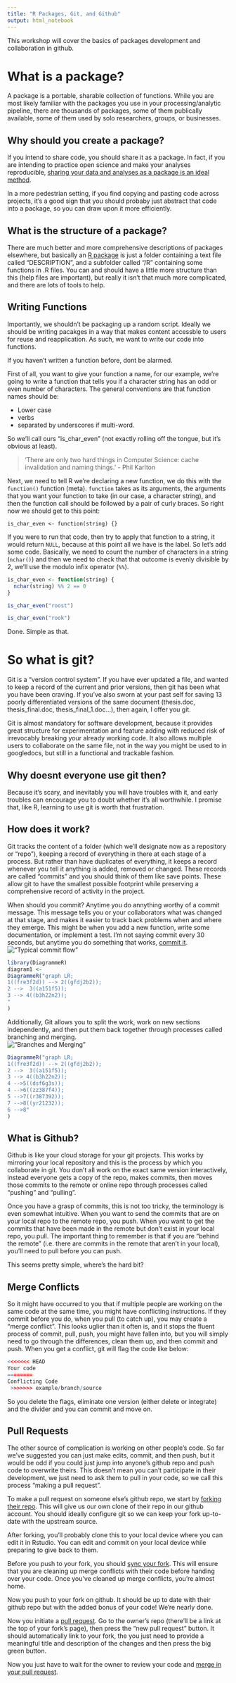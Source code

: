 ```yaml
---
title: "R Packages, Git, and Github"
output: html_notebook
---
```


This workshop will cover the basics of packages development and collaboration in github. 

# What is a package?
A package is a portable, sharable collection of functions. While you are most likely familiar with the packages you use in your processing/analytic pipeline, there are thousands of packages, some of them publically available, some of them used by solo researchers, groups, or businesses. 

## Why should you create a package?
If you intend to share code, you should share it as a package. In fact, if you are intending to practice open science and make your analyses reproducible, [sharing your data and analyses as a package is an ideal method](http://kbroman.org/Tools4RR/assets/lectures/08_rpack.pdf). 

In a more pedestrian setting, if you find copying and pasting code across projects, it's a good sign that you should probaby just abstract that code into a package, so you can draw upon it more efficiently. 

## What is the structure of a package?

There are much better and more comprehensive descriptions of packages elsewhere, but basically an [R package](http://kbroman.org/pkg_primer/pages/minimal.html) is just a folder containing a text file called "DESCRIPTION", and a subfolder called "/R" containing some functions in .R files. You can and should have a little more structure than this (help files are important), but really it isn't that much more complicated, and there are lots of tools to help. 

## Writing Functions

Importantly, we shouldn't be packaging up a random script. Ideally we should be writing pacakges in a way that makes content accessble to users for reuse and reapplication. As such, we want to write our code into functions. 

If you haven't written a function before, dont be alarmed. 

First of all, you want to give your function a name, for our example, we're going to write a function that tells you if a character string has an odd or even number of characters. The general conventions are that function names should be:

 - Lower case
 - verbs
 - separated by underscores if multi-word.
 
So we'll call ours "is_char_even" (not exactly rolling off the tongue, but it's obvious at least).

>'There are only two hard things in Computer Science: cache invalidation and naming things.'
- Phil Karlton

Next, we need to tell R we're declaring a new function, we do this with the `function()` function (meta). `function` takes as its arguments, the arguments that you want your function to take (in our case, a character string), and then the function call should be followed by a pair of curly braces. So right now we should get to this point:

`is_char_even <- function(string) {}`

If you were to run that code, then try to apply that function to a string, it would return `NULL`, because at this point all we have is the label.  So let's add some code. Basically, we need  to count the number of characters in a string (`nchar()`) and then we need to check that that outcome is evenly divisible by 2, we'll use the modulo infix operator (`%%`).

```r
is_char_even <- function(string) {
  nchar(string) %% 2 == 0
}

is_char_even("roost")

is_char_even("rook")
```

Done. Simple as that.

# So what is git?

Git is a "version control system". If you have ever updated a file, and wanted to keep a record of the current and prior versions, then git has been what you have been craving. 
If you've also sworn at your past self for saving 13 poorly differentiated versions of the same document (thesis.doc, thesis_final.doc, thesis_final_1.doc...), then again, I offer you git.

Git is almost mandatory for software development, because it provides great structure for experimentation and feature adding with reduced risk of irrevocably breaking your already working code. It also allows multiple users to collaborate on the same file, not in the way you might be used to in googledocs, but still in a functional and trackable fashion.

## Why doesnt everyone use git then?

Because it's scary, and inevitably you will have troubles with it, and early troubles can encourage you to doubt whether it's all worthwhile. I promise that, like R, learning to use git is worth that frustration.

## How does it work?

Git tracks the content of a folder (which we'll designate now as a repository or "repo"), keeping a record of everything in there at each stage of a process. But rather than have duplicates of everything, it keeps a record whenever you tell it anything is added, removed or changed. These records are called  "commits" and you should think of them like save points. These allow git to have the smallest possible footprint while preserving a comprehensive record of activity in the project. 

When should you commit? Anytime you do annything worthy of a commit message. This message tells you or your collaborators what was changed at that stage, and makes it easier to track back problems when and where they emerge. This might be when you add a new function, write some documentation, or implement a test. I'm not saying commit every 30 seconds, but anytime you do something that works, [commit it](https://blog.codinghorror.com/check-in-early-check-in-often/). 
!["Typical commit flow"](diagram1.png)

```r
library(DiagrammeR)
diagram1 <- 
DiagrammeR("graph LR;
1((fre3f2d)) --> 2((gfdj2b2)); 
2 -->  3((a151f5)); 
3 --> 4((b3h22n2));
"
)

```

Additionally, Git allows you to split the work, work on new sections independently, and then put them back together through processes called branching and merging.  
!["Branches and Merging"](diagram2.png)
```r
DiagrammeR("graph LR;
1((fre3f2d)) --> 2((gfdj2b2)); 
2 -->  3((a151f5)); 
3 --> 4((b3h22n2));
4 -->5((dsf6g3s));
4 -->6((zz387f4));
5 -->7((r387392));
7 -->8((yr21232));
6 -->8"
)
```

## What is Github?

Github is like your cloud storage for your git projects. This works by mirroring your local repository and this is the process by which you collaborate in git. You don't all work on the exact same version interactively, instead everyone gets a copy of the repo, makes commits, then moves those commits to the remote or online repo through processes called "pushing" and "pulling". 

Once you have a grasp of commits, this is not too tricky, the terminology is even somewhat intuitive. When you want to send the commits that are on your local repo to the remote repo, you push. When you want to get the commits that have been made in the remote but don't exist in your local repo, you pull. The important thing to remember is that if you are "behind the remote" (i.e. there are commits in the remote that aren't in your local), you'll need to pull before you can push. 

This seems pretty simple, where's the hard bit?

## Merge Conflicts

So it might have occurred to you that if multiple people are working on the same code at the same time, you might have conflicting instructions. If they commit before you do, when you pull (to catch up), you may create a "merge conflict". This looks uglier than it often is, and it stops the fluent process of commit, pull, push, you might have fallen into, but you will simply need to go through the differences, clean them up, and then commit and push. When you get a conflict, git will flag the code like below:

```r
<<<<<<< HEAD 
Your code
========
Conflicting Code  
 >>>>>>> example/branch/source
```

So you delete the flags, eliminate one version (either delete or integrate) and the divider and you can commit and move on.

## Pull Requests

The other source of complication is working on other people's code. So far we've suggested you can just make edits, commit, and then push, but it would be odd if you could just jump into anyone's github repo and push code to overwrite theirs. This doesn't mean you can't participate in their development, we just need to ask them to pull in your code, so we call this process "making a pull request".

To make a pull request on someone else's github repo, we start by [forking their repo](https://help.github.com/articles/fork-a-repo/). This will give us our own clone of their repo in our github account. You should ideally configure git so we can keep your fork up-to-date with the upstream source. 

After forking, you'll probably clone this to your local device where you can edit it in Rstudio. You can edit and commit on your local device while preparing to give back to them. 

Before you push to your fork, you should [sync your fork](https://help.github.com/articles/syncing-a-fork/). This will ensure that you are cleaning up merge conflicts with their code before handing over your code. Once you've cleaned up merge conflicts, you're almost home. 

Now you push to your fork on github. It should be up to date with their github repo but with the added bonus of your code! We're nearly done. 

Now you initiate a [pull request](https://help.github.com/articles/about-pull-requests/). Go to the owner's repo (there'll be a link at the top of your fork's page), then press the "new pull request" button. It should automatically link to your fork, the you just need to provide a meaningful title and description of the changes and then press the big green button.

Now you just have to wait for the owner to review your code and [merge in your pull request](https://help.github.com/articles/merging-a-pull-request/).  


